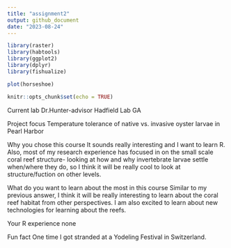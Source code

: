 ```yaml
---
title: "assignment2"
output: github_document
date: "2023-08-24"
---
```

```r
library(raster)
library(habtools)
library(ggplot2)
library(dplyr)
library(fishualize)

plot(horseshoe)

```

```r
knitr::opts_chunk$set(echo = TRUE)
```

Current lab 
Dr.Hunter-advisor Hadfield Lab GA

Project focus 
Temperature tolerance of native vs. invasive oyster larvae in Pearl Harbor

Why you chose this course 
It sounds really interesting and I want to learn R. Also, most of my research experience has focused in on the small scale coral reef structure- looking at how and why invertebrate larvae settle when/where they do, so I think it will be really cool to look at structure/fuction on other levels. 

What do you want to learn about the most in this course
Similar to my previous answer, I think it will be really interesting to learn about the coral reef habitat from other perspectives. I am also excited to learn about new technologies for learning about the reefs.

Your R experience
none 

Fun fact 
One time I got stranded at a Yodeling Festival in Switzerland.

